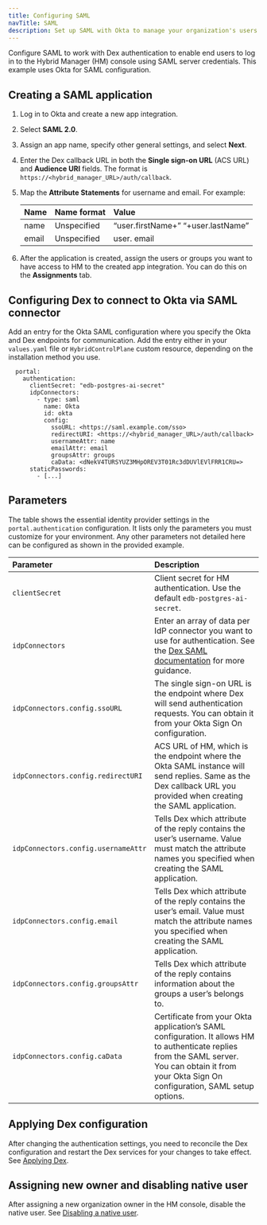 ```yaml
---
title: Configuring SAML
navTitle: SAML
description: Set up SAML with Okta to manage your organization's users.
---
```


Configure SAML to work with Dex authentication to enable end users to log in to the Hybrid Manager (HM) console using SAML server credentials. This example uses Okta for SAML configuration. 

## Creating a SAML application

1.  Log in to Okta and create a new app integration.   

2.  Select **SAML 2.0**.   

1.  Assign an app name, specify other general settings, and select **Next**.    

4.  Enter the Dex callback URL in both the **Single sign-on URL** (ACS URL) and **Audience URI** fields. The format is `https://<hybrid_manager_URL>/auth/callback`.  

1.  Map the **Attribute Statements** for username and email. For example: 

    | Name  | Name format | Value                              |
    | :---- | :---------- | :--------------------------------- |
    | name  | Unspecified | “user.firstName+” “+user.lastName” |
    | email | Unspecified | user. email                        |

1.  After the application is created, assign the users or groups you want to have access to HM to the created app integration. You can do this on the **Assignments** tab.

## Configuring Dex to connect to Okta via SAML connector

Add an entry for the Okta SAML configuration where you specify the Okta and Dex endpoints for communication. Add the entry either in your `values.yaml` file or `HybridControlPlane` custom resource, depending on the installation method you use.

```shell
  portal:
    authentication:
      clientSecret: "edb-postgres-ai-secret"
      idpConnectors:
        - type: saml
          name: Okta
          id: okta
          config:
            ssoURL: <https://saml.example.com/sso>
            redirectURI: <https://<hybrid_manager_URL>/auth/callback>
            usernameAttr: name
            emailAttr: email
            groupsAttr: groups
            caData: <dNekV4TURSYUZ3MHpOREV3T01Rc3dDUVlEVlFRR1CRU=>
      staticPasswords:
        - [...]
```

## Parameters

The table shows the essential identity provider settings in the `portal.authentication` configuration. It lists only the parameters you must customize for your environment. Any other parameters not detailed here can be configured as shown in the provided example.

| Parameter                           | Description                                                                                                                                                                                                         |
|:------------------------------------|:--------------------------------------------------------------------------------------------------------------------------------------------------------------------------------------------------------------------|
| `clientSecret`                      | Client secret for HM authentication. Use the default `edb-postgres-ai-secret`.                                                                                                                        |
| `idpConnectors`                     | Enter an array of data per IdP connector you want to use for authentication. See the [Dex SAML documentation](https://dexidp.io/docs/connectors/saml/#configuration) for more guidance.               |
| `idpConnectors.config.ssoURL`       | The single sign-on URL is the endpoint where Dex will send authentication requests. You can obtain it from your Okta Sign On configuration.                                                                         |
| `idpConnectors.config.redirectURI`  | ACS URL of HM, which is the endpoint where the Okta SAML instance will send replies. Same as the Dex callback URL you provided when creating the SAML application.                                   |
| `idpConnectors.config.usernameAttr` | Tells Dex which attribute of the reply contains the user’s username. Value must match the attribute names you specified when creating the SAML application.                                                         |
| `idpConnectors.config.email`        | Tells Dex which attribute of the reply contains the user’s email. Value must match the attribute names you specified when creating the SAML application.                                                            |
| `idpConnectors.config.groupsAttr`   | Tells Dex which attribute of the reply contains information about the groups a user’s belongs to.                                                                                                                 |
| `idpConnectors.config.caData`       | Certificate from your Okta application’s SAML configuration. It allows HM to authenticate replies from the SAML server. You can obtain it from your Okta Sign On configuration, SAML setup options. |

## Applying Dex configuration

After changing the authentication settings, you need to reconcile the Dex configuration and restart the Dex services for your changes to take effect. See [Applying Dex](/edb-postgres-ai/latest/hybrid-manager/using_hybrid_manager/managing_users/apply_dex_config/). 

## Assigning new owner and disabling native user 

After assigning a new organization owner in the HM console, disable the native user. See [Disabling a native user](/edb-postgres-ai/latest/hybrid-manager/using_hybrid_manager/managing_users/native_users/disable_native_user/). 
